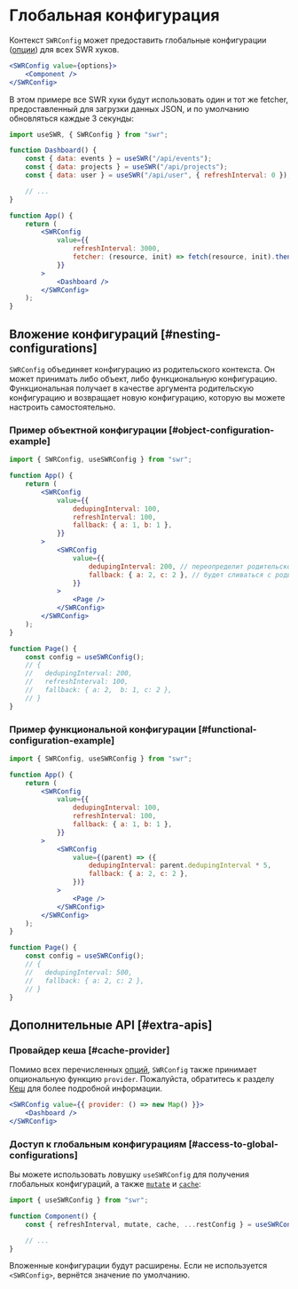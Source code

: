 # Глобальная конфигурация

Контекст `SWRConfig` может предоставить глобальные конфигурации ([опции](/docs/api#опции)) для всех SWR хуков.

```jsx
<SWRConfig value={options}>
    <Component />
</SWRConfig>
```

В этом примере все SWR хуки будут использовать один и тот же fetcher, предоставленный для загрузки данных JSON, и по умолчанию обновляться каждые 3 секунды:

```jsx
import useSWR, { SWRConfig } from "swr";

function Dashboard() {
    const { data: events } = useSWR("/api/events");
    const { data: projects } = useSWR("/api/projects");
    const { data: user } = useSWR("/api/user", { refreshInterval: 0 }); // переопределение

    // ...
}

function App() {
    return (
        <SWRConfig
            value={{
                refreshInterval: 3000,
                fetcher: (resource, init) => fetch(resource, init).then((res) => res.json()),
            }}
        >
            <Dashboard />
        </SWRConfig>
    );
}
```

## Вложение конфигураций [#nesting-configurations]

`SWRConfig` объединяет конфигурацию из родительского контекста. Он может принимать либо объект, либо функциональную конфигурацию. Функциональная получает в качестве аргумента родительскую конфигурацию и возвращает новую конфигурацию, которую вы можете настроить самостоятельно.

### Пример объектной конфигурации [#object-configuration-example]

```jsx
import { SWRConfig, useSWRConfig } from "swr";

function App() {
    return (
        <SWRConfig
            value={{
                dedupingInterval: 100,
                refreshInterval: 100,
                fallback: { a: 1, b: 1 },
            }}
        >
            <SWRConfig
                value={{
                    dedupingInterval: 200, // переопределит родительское значение, поскольку значение является примитивным
                    fallback: { a: 2, c: 2 }, // будет сливаться с родительским значением, поскольку значение является объединяемым объектом
                }}
            >
                <Page />
            </SWRConfig>
        </SWRConfig>
    );
}

function Page() {
    const config = useSWRConfig();
    // {
    //   dedupingInterval: 200,
    //   refreshInterval: 100,
    //   fallback: { a: 2,  b: 1, c: 2 },
    // }
}
```

### Пример функциональной конфигурации [#functional-configuration-example]

```jsx
import { SWRConfig, useSWRConfig } from "swr";

function App() {
    return (
        <SWRConfig
            value={{
                dedupingInterval: 100,
                refreshInterval: 100,
                fallback: { a: 1, b: 1 },
            }}
        >
            <SWRConfig
                value={(parent) => ({
                    dedupingInterval: parent.dedupingInterval * 5,
                    fallback: { a: 2, c: 2 },
                })}
            >
                <Page />
            </SWRConfig>
        </SWRConfig>
    );
}

function Page() {
    const config = useSWRConfig();
    // {
    //   dedupingInterval: 500,
    //   fallback: { a: 2, c: 2 },
    // }
}
```

## Дополнительные API [#extra-apis]

### Провайдер кеша [#cache-provider]

Помимо всех перечисленных [опций](/docs/api#опции), `SWRConfig` также принимает опциональную функцию `provider`.
Пожалуйста, обратитесь к разделу [Кеш](/docs/advanced/cache) для более подробной информации.

```jsx
<SWRConfig value={{ provider: () => new Map() }}>
    <Dashboard />
</SWRConfig>
```

### Доступ к глобальным конфигурациям [#access-to-global-configurations]

Вы можете использовать ловушку `useSWRConfig` для получения глобальных конфигураций,
а также [`mutate`](/docs/mutation) и [`cache`](/docs/advanced/cache):

```jsx
import { useSWRConfig } from "swr";

function Component() {
    const { refreshInterval, mutate, cache, ...restConfig } = useSWRConfig();

    // ...
}
```

Вложенные конфигурации будут расширены. Если не используется `<SWRConfig>`, вернётся значение по умолчанию.
